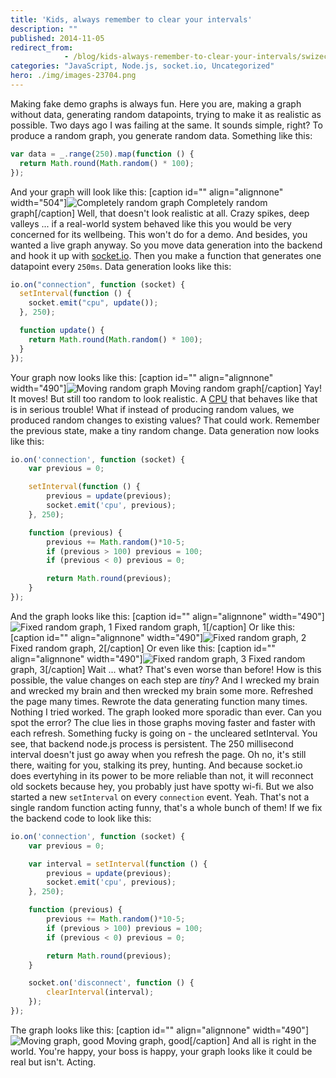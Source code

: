 ```yaml
---
title: 'Kids, always remember to clear your intervals'
description: ""
published: 2014-11-05
redirect_from: 
            - /blog/kids-always-remember-to-clear-your-intervals/swizec/6614
categories: "JavaScript, Node.js, socket.io, Uncategorized"
hero: ./img/images-23704.png
---
```


Making fake demo graphs is always fun. Here you are, making a graph without data, generating random datapoints, trying to make it as realistic as possible. Two days ago I was failing at the same. It sounds simple, right? To produce a random graph, you generate random data. Something like this:

```javascript
var data = _.range(250).map(function () {
  return Math.round(Math.random() * 100);
});
```

And your graph will look like this: \[caption id="" align="alignnone" width="504"]![Completely random graph](./img/images-23704.png "Completely random graph") Completely random graph\[/caption] Well, that doesn't look realistic at all. Crazy spikes, deep valleys ... if a real-world system behaved like this you would be very concerned for its wellbeing. This won't do for a demo. And besides, you wanted a live graph anyway. So you move data generation into the backend and hook it up with [socket.io](http://socket.io/ "Socket.io"). Then you make a function that generates one datapoint every `250ms`. Data generation looks like this:

```javascript
io.on("connection", function (socket) {
  setInterval(function () {
    socket.emit("cpu", update());
  }, 250);

  function update() {
    return Math.round(Math.random() * 100);
  }
});
```

Your graph now looks like this: \[caption id="" align="alignnone" width="490"]![Moving random graph](./img/images-23705.gif "Moving random graph") Moving random graph\[/caption] Yay! It moves! But still too random to look realistic. A [CPU](http://en.wikipedia.org/wiki/Central_processing_unit "Central processing unit") that behaves like that is in serious trouble! What if instead of producing random values, we produced random changes to existing values? That could work. Remember the previous state, make a tiny random change. Data generation now looks like this:

```javascript
io.on('connection', function (socket) {
    var previous = 0;

    setInterval(function () {
        previous = update(previous);
        socket.emit('cpu', previous);
    }, 250);

    function (previous) {
        previous += Math.random()*10-5;
        if (previous > 100) previous = 100;
        if (previous < 0) previous = 0;

        return Math.round(previous);
    }
});
```

And the graph looks like this: \[caption id="" align="alignnone" width="490"]![Fixed random graph, 1](./img/images-23706.gif "Fixed random graph, 1") Fixed random graph, 1\[/caption] Or like this: \[caption id="" align="alignnone" width="490"]![Fixed random graph, 2](./img/images-23707.gif "Fixed random graph, 2") Fixed random graph, 2\[/caption] Or even like this: \[caption id="" align="alignnone" width="490"]![Fixed random graph, 3](./img/images-23708.gif "Fixed random graph, 3") Fixed random graph, 3\[/caption] Wait ... what? That's even worse than before! How is this possible, the value changes on each step are _tiny_? And I wrecked my brain and wrecked my brain and then wrecked my brain some more. Refreshed the page many times. Rewrote the data generating function many times. Nothing I tried worked. The graph looked more sporadic than ever. Can you spot the error? The clue lies in those graphs moving faster and faster with each refresh. Something fucky is going on - the uncleared setInterval. You see, that backend node.js process is persistent. The 250 millisecond interval doesn't just go away when you refresh the page. Oh no, it's still there, waiting for you, stalking its prey, hunting. And because socket.io does evertyhing in its power to be more reliable than not, it will reconnect old sockets because hey, you probably just have spotty wi-fi. But we also started a new `setInterval` on every `connection` event. Yeah. That's not a single random function acting funny, that's a whole bunch of them! If we fix the backend code to look like this:

```javascript
io.on('connection', function (socket) {
    var previous = 0;

    var interval = setInterval(function () {
        previous = update(previous);
        socket.emit('cpu', previous);
    }, 250);

    function (previous) {
        previous += Math.random()*10-5;
        if (previous > 100) previous = 100;
        if (previous < 0) previous = 0;

        return Math.round(previous);
    }

    socket.on('disconnect', function () {
        clearInterval(interval);
    });
});
```

The graph looks like this: \[caption id="" align="alignnone" width="490"]![Moving graph, good](./img/images-23710.gif "Moving graph, good") Moving graph, good\[/caption] And all is right in the world. You're happy, your boss is happy, your graph looks like it could be real but isn't. Acting.
